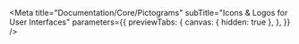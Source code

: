 

<Meta
  title="Documentation/Core/Pictograms"
  subTitle="Icons & Logos for User Interfaces"
  parameters={{
    previewTabs: {
      canvas: { hidden: true },
    },
  }}
/>

<IconListNew iconsReact={pictograms} />
